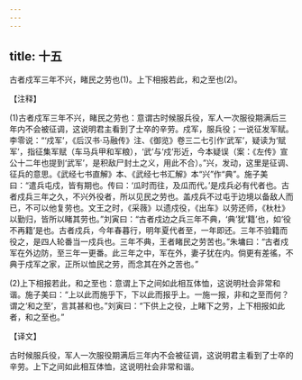 ```yaml
---
---
---
```

title: 十五
---



古者戍军三年不兴，睹民之劳也(1)。上下相报若此，和之至也(2)。

【注释】

(1)古者戍军三年不兴，睹民之劳也：意谓古时候服兵役，军人一次服役期满后三年内不会被征调，这说明君主看到了士卒的辛劳。戍军，服兵役；一说征发军赋。李零说：“‘戍军’，《后汉书·马融传》注、《御览》卷三二七引作‘武军’，疑读为‘赋军’，指征集军赋（车马兵甲和军粮），‘武’与‘戍’形近，今本疑误（案：《左传》宣公十二年也提到‘武军’，是积敌尸封土之义，用此不合）。”兴，发动，这里是征调、征兵的意思。《武经七书直解》本、《武经七书汇解》本“兴”作“典”。施子美曰：“遣兵屯戍，皆有期也。传曰：‘瓜时而往，及瓜而代。’是戍兵必有代者也。古者戍兵三年之久，不兴外役者，所以见民之劳也。盖戍兵不过屯于边境以备敌人而已，不可以他复劳也。文王之时，《采薇》以遗戍役，《出车》以劳还师，《杕杜》以勤归，皆所以睹其劳也。”刘寅曰：“古者戍边之兵三年不典，‘典’犹‘籍’也，如‘役不再籍’是也。古者戍兵，今年春暮行，明年夏代者至，一年即还。三年不验籍而役之，是四人轮番当一戍兵也。三年不典，王者睹民之劳苦也。”朱墉曰：“古者戍军在外边防，至三年一更番。此三年之中，军在外，妻子犹在内。倘更有差徭，不典于戍军之家，正所以恤民之劳，而念其在外之苦也。”

(2)上下相报若此，和之至也：意谓上下之间如此相互体恤，这说明社会非常和谐。施子美曰：“上以此而施乎下，下以此而报乎上。一施一报，非和之至而何？谓之‘和之至’，言其甚和也。”刘寅曰：“下供上之役，上睹下之劳，上下相报如此者，和之至也。”

【译文】

古时候服兵役，军人一次服役期满后三年内不会被征调，这说明君主看到了士卒的辛劳。上下之间如此相互体恤，这说明社会非常和谐。